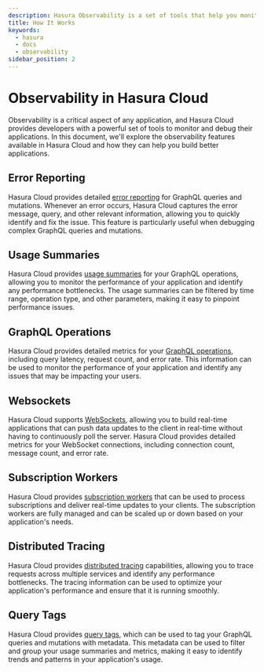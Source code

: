 ```yaml
---
description: Hasura Observability is a set of tools that help you monitor and debug your GraphQL API
title: How It Works
keywords:
  - hasura
  - docs
  - observability
sidebar_position: 2
---
```


# Observability in Hasura Cloud

Observability is a critical aspect of any application, and Hasura Cloud provides developers with a powerful set of tools
to monitor and debug their applications. In this document, we'll explore the observability features available in Hasura
Cloud and how they can help you build better applications.

## Error Reporting

Hasura Cloud provides detailed [error reporting](/observability/errors.mdx) for GraphQL queries and mutations. Whenever
an error occurs, Hasura Cloud captures the error message, query, and other relevant information, allowing you to quickly
identify and fix the issue. This feature is particularly useful when debugging complex GraphQL queries and mutations.

## Usage Summaries

Hasura Cloud provides [usage summaries](/observability/usage.mdx) for your GraphQL operations, allowing you to monitor
the performance of your application and identify any performance bottlenecks. The usage summaries can be filtered by
time range, operation type, and other parameters, making it easy to pinpoint performance issues.

## GraphQL Operations

Hasura Cloud provides detailed metrics for your [GraphQL operations](/observability/operations.mdx), including query
latency, request count, and error rate. This information can be used to monitor the performance of your application and
identify any issues that may be impacting your users.

## Websockets

Hasura Cloud supports [WebSockets](/observability/websockets.mdx), allowing you to build real-time applications that can
push data updates to the client in real-time without having to continuously poll the server. Hasura Cloud provides
detailed metrics for your WebSocket connections, including connection count, message count, and error rate.

## Subscription Workers

Hasura Cloud provides [subscription workers](/observability/subscription-workers.mdx) that can be used to process
subscriptions and deliver real-time updates to your clients. The subscription workers are fully managed and can be
scaled up or down based on your application's needs.

## Distributed Tracing

Hasura Cloud provides [distributed tracing](/observability/tracing.mdx) capabilities, allowing you to trace requests
across multiple services and identify any performance bottlenecks. The tracing information can be used to optimize your
application's performance and ensure that it is running smoothly.

## Query Tags

Hasura Cloud provides [query tags](/observability/query-tags.mdx), which can be used to tag your GraphQL queries and
mutations with metadata. This metadata can be used to filter and group your usage summaries and metrics, making it easy
to identify trends and patterns in your application's usage.
